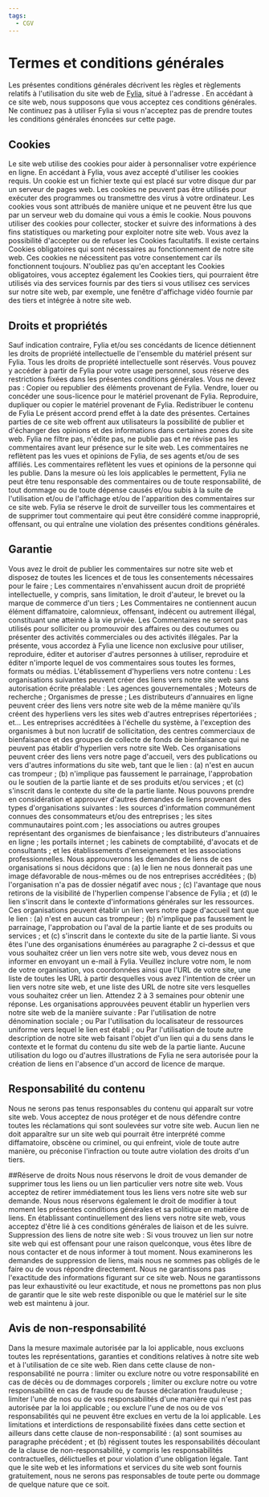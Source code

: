 ```yaml
---
tags:
  - CGV
---
```


# Termes et conditions générales

Les présentes conditions générales décrivent les règles et
règlements relatifs à l'utilisation du site web de [Fylia](https://fylia.fr), situé à
l'adresse . En accédant à ce site web, nous
supposons que vous acceptez ces conditions générales. Ne continuez
pas à utiliser Fylia si vous n'acceptez pas de prendre toutes les
conditions générales énoncées sur cette page.

## Cookies

Le site web utilise des cookies pour aider à personnaliser votre
expérience en ligne. En accédant à Fylia, vous avez accepté
d'utiliser les cookies requis. Un cookie est un fichier texte qui
est placé sur votre disque dur par un serveur de pages web. Les
cookies ne peuvent pas être utilisés pour exécuter des programmes ou
transmettre des virus à votre ordinateur. Les cookies vous sont
attribués de manière unique et ne peuvent être lus que par un
serveur web du domaine qui vous a émis le cookie. Nous pouvons
utiliser des cookies pour collecter, stocker et suivre des
informations à des fins statistiques ou marketing pour exploiter
notre site web. Vous avez la possibilité d'accepter ou de refuser
les Cookies facultatifs. Il existe certains Cookies obligatoires qui
sont nécessaires au fonctionnement de notre site web. Ces cookies ne
nécessitent pas votre consentement car ils fonctionnent toujours.
N'oubliez pas qu'en acceptant les Cookies obligatoires, vous
acceptez également les Cookies tiers, qui pourraient être utilisés
via des services fournis par des tiers si vous utilisez ces services
sur notre site web, par exemple, une fenêtre d'affichage vidéo
fournie par des tiers et intégrée à notre site web.

## Droits et propriétés

Sauf indication contraire, Fylia et/ou ses concédants de licence
détiennent les droits de propriété intellectuelle de l'ensemble du
matériel présent sur Fylia. Tous les droits de propriété
intellectuelle sont réservés. Vous pouvez y accéder à partir de
Fylia pour votre usage personnel, sous réserve des restrictions
fixées dans les présentes conditions générales. Vous ne devez pas :
Copier ou republier des éléments provenant de Fylia. Vendre, louer
ou concéder une sous-licence pour le matériel provenant de Fylia.
Reproduire, dupliquer ou copier le matériel provenant de Fylia.
Redistribuer le contenu de Fylia Le présent accord prend effet à la
date des présentes. Certaines parties de ce site web offrent aux
utilisateurs la possibilité de publier et d'échanger des opinions et
des informations dans certaines zones du site web. Fylia ne filtre
pas, n'édite pas, ne publie pas et ne révise pas les commentaires
avant leur présence sur le site web. Les commentaires ne reflètent
pas les vues et opinions de Fylia, de ses agents et/ou de ses
affiliés. Les commentaires reflètent les vues et opinions de la
personne qui les publie. Dans la mesure où les lois applicables le
permettent, Fylia ne peut être tenu responsable des commentaires ou
de toute responsabilité, de tout dommage ou de toute dépense causés
et/ou subis à la suite de l'utilisation et/ou de l'affichage et/ou
de l'apparition des commentaires sur ce site web. Fylia se réserve
le droit de surveiller tous les commentaires et de supprimer tout
commentaire qui peut être considéré comme inapproprié, offensant, ou
qui entraîne une violation des présentes conditions générales.

## Garantie

Vous avez le droit de publier les commentaires sur notre site web et
disposez de toutes les licences et de tous les consentements
nécessaires pour le faire ; Les commentaires n'envahissent aucun
droit de propriété intellectuelle, y compris, sans limitation, le
droit d'auteur, le brevet ou la marque de commerce d'un tiers ; Les
Commentaires ne contiennent aucun élément diffamatoire, calomnieux,
offensant, indécent ou autrement illégal, constituant une atteinte à
la vie privée. Les Commentaires ne seront pas utilisés pour
solliciter ou promouvoir des affaires ou des coutumes ou présenter
des activités commerciales ou des activités illégales. Par la
présente, vous accordez à Fylia une licence non exclusive pour
utiliser, reproduire, éditer et autoriser d'autres personnes à
utiliser, reproduire et éditer n'importe lequel de vos commentaires
sous toutes les formes, formats ou médias. L'établissement
d'hyperliens vers notre contenu : Les organisations suivantes
peuvent créer des liens vers notre site web sans autorisation écrite
préalable : Les agences gouvernementales ; Moteurs de recherche ;
Organismes de presse ; Les distributeurs d'annuaires en ligne
peuvent créer des liens vers notre site web de la même manière
qu'ils créent des hyperliens vers les sites web d'autres entreprises
répertoriées ; et... Les entreprises accréditées à l'échelle du
système, à l'exception des organismes à but non lucratif de
sollicitation, des centres commerciaux de bienfaisance et des
groupes de collecte de fonds de bienfaisance qui ne peuvent pas
établir d'hyperlien vers notre site Web. Ces organisations peuvent
créer des liens vers notre page d'accueil, vers des publications ou
vers d'autres informations du site web, tant que le lien : (a) n'est
en aucun cas trompeur ; (b) n'implique pas faussement le parrainage,
l'approbation ou le soutien de la partie liante et de ses produits
et/ou services ; et (c) s'inscrit dans le contexte du site de la
partie liante. Nous pouvons prendre en considération et approuver
d'autres demandes de liens provenant des types d'organisations
suivantes : les sources d'information communément connues des
consommateurs et/ou des entreprises ; les sites communautaires
point.com ; les associations ou autres groupes représentant des
organismes de bienfaisance ; les distributeurs d'annuaires en ligne
; les portails internet ; les cabinets de comptabilité, d'avocats et
de consultants ; et les établissements d'enseignement et les
associations professionnelles. Nous approuverons les demandes de
liens de ces organisations si nous décidons que : (a) le lien ne
nous donnerait pas une image défavorable de nous-mêmes ou de nos
entreprises accréditées ; (b) l'organisation n'a pas de dossier
négatif avec nous ; (c) l'avantage que nous retirons de la
visibilité de l'hyperlien compense l'absence de Fylia ; et (d) le
lien s'inscrit dans le contexte d'informations générales sur les
ressources. Ces organisations peuvent établir un lien vers notre
page d'accueil tant que le lien : (a) n'est en aucun cas trompeur ;
(b) n'implique pas faussement le parrainage, l'approbation ou l'aval
de la partie liante et de ses produits ou services ; et (c)
s'inscrit dans le contexte du site de la partie liante. Si vous êtes
l'une des organisations énumérées au paragraphe 2 ci-dessus et que
vous souhaitez créer un lien vers notre site web, vous devez nous en
informer en envoyant un e-mail à Fylia. Veuillez inclure votre nom,
le nom de votre organisation, vos coordonnées ainsi que l'URL de
votre site, une liste de toutes les URL à partir desquelles vous
avez l'intention de créer un lien vers notre site web, et une liste
des URL de notre site vers lesquelles vous souhaitez créer un lien.
Attendez 2 à 3 semaines pour obtenir une réponse. Les organisations
approuvées peuvent établir un hyperlien vers notre site web de la
manière suivante : Par l'utilisation de notre dénomination sociale ;
ou Par l'utilisation du localisateur de ressources uniforme vers
lequel le lien est établi ; ou Par l'utilisation de toute autre
description de notre site web faisant l'objet d'un lien qui a du
sens dans le contexte et le format du contenu du site web de la
partie liante. Aucune utilisation du logo ou d'autres illustrations
de Fylia ne sera autorisée pour la création de liens en l'absence
d'un accord de licence de marque.

## Responsabilité du contenu

Nous ne serons pas tenus responsables du contenu qui apparaît sur
votre site web. Vous acceptez de nous protéger et de nous défendre
contre toutes les réclamations qui sont soulevées sur votre site
web. Aucun lien ne doit apparaître sur un site web qui pourrait être
interprété comme diffamatoire, obscène ou criminel, ou qui enfreint,
viole de toute autre manière, ou préconise l'infraction ou toute
autre violation des droits d'un tiers.

##Réserve de droits
Nous nous réservons le droit de vous demander de supprimer tous les
liens ou un lien particulier vers notre site web. Vous acceptez de
retirer immédiatement tous les liens vers notre site web sur
demande. Nous nous réservons également le droit de modifier à tout
moment les présentes conditions générales et sa politique en matière
de liens. En établissant continuellement des liens vers notre site
web, vous acceptez d'être lié à ces conditions générales de liaison
et de les suivre. Suppression des liens de notre site web : Si vous
trouvez un lien sur notre site web qui est offensant pour une raison
quelconque, vous êtes libre de nous contacter et de nous informer à
tout moment. Nous examinerons les demandes de suppression de liens,
mais nous ne sommes pas obligés de le faire ou de vous répondre
directement. Nous ne garantissons pas l'exactitude des informations
figurant sur ce site web. Nous ne garantissons pas leur exhaustivité
ou leur exactitude, et nous ne promettons pas non plus de garantir
que le site web reste disponible ou que le matériel sur le site web
est maintenu à jour.

## Avis de non-responsabilité

Dans la mesure maximale autorisée par la loi applicable, nous
excluons toutes les représentations, garanties et conditions
relatives à notre site web et à l'utilisation de ce site web. Rien
dans cette clause de non-responsabilité ne pourra : limiter ou
exclure notre ou votre responsabilité en cas de décès ou de dommages
corporels ; limiter ou exclure notre ou votre responsabilité en cas
de fraude ou de fausse déclaration frauduleuse ; limiter l'une de
nos ou de vos responsabilités d'une manière qui n'est pas autorisée
par la loi applicable ; ou exclure l'une de nos ou de vos
responsabilités qui ne peuvent être exclues en vertu de la loi
applicable. Les limitations et interdictions de responsabilité
fixées dans cette section et ailleurs dans cette clause de
non-responsabilité : (a) sont soumises au paragraphe précédent ; et
(b) régissent toutes les responsabilités découlant de la clause de
non-responsabilité, y compris les responsabilités contractuelles,
délictuelles et pour violation d'une obligation légale. Tant que le
site web et les informations et services du site web sont fournis
gratuitement, nous ne serons pas responsables de toute perte ou
dommage de quelque nature que ce soit.
